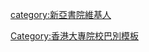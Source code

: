 {{Userbox
  |id=新亞
  |id-c=#ffffff
  |id-fc = #DD2126
  |info=這個用戶是'''[[新亞書院|<span style="color:#FFFFFF;">新亞書院</span>]]'''的教職員、校友或學生。
  |info-c=#DD2126
  |info-s=10
  |info-fc  = #FFFFFF
  |border-c = #DD2126
}}<includeonly>[[Category:新亞書院維基人|{{PAGENAME}}]]</includeonly>
<noinclude>
<p style="clear: both; padding-top: 2em">[[Category:香港大專院校巴別模板]]
</noinclude>
[[category:新亞書院維基人]]